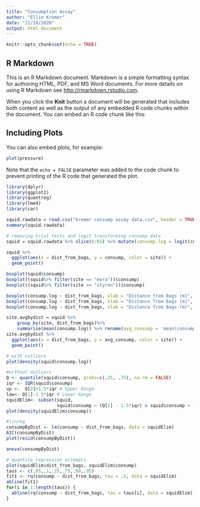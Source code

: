 ```yaml
---
title: "Consumption Assay"
author: "Ellie Kremer"
date: "11/10/2020"
output: html_document
---
```


```r
knitr::opts_chunk$set(echo = TRUE)
```

## R Markdown

This is an R Markdown document. Markdown is a simple formatting syntax for authoring HTML, PDF, and MS Word documents. For more details on using R Markdown see <http://rmarkdown.rstudio.com>.

When you click the **Knit** button a document will be generated that includes both content as well as the output of any embedded R code chunks within the document. You can embed an R code chunk like this:

## Including Plots

You can also embed plots, for example:

```r
plot(pressure)
```

Note that the `echo = FALSE` parameter was added to the code chunk to prevent printing of the R code that generated the plot.

```r
library(dplyr)
library(ggplot2)
library(quantreg)
library(lme4)
library(car)
```

```r
squid.rawdata = read.csv("kremer consump assay data.csv", header = TRUE)
summary(squid.rawdata)

# removing trial tests and logit transforming consump data
squid = squid.rawdata %>% slice(6:65) %>% mutate(consump.log = logit(consump, adjust = .001))
```

```r
squid %>% 
  ggplot(aes(x = dist_from_bags, y = consump, color = site)) + 
  geom_point() 

```

```r
boxplot(squid$consump)
boxplot((squid%>% filter(site == "mera"))$consump)
boxplot((squid%>% filter(site == "styron"))$consump)

boxplot(consump.log ~ dist_from_bags, xlab = "Distance from Bags (m)", ylab = "Consumption", data = squid)
boxplot(consump.log ~ dist_from_bags, xlab = "Distance from Bags (m)", ylab = "Consumption", data = squid %>% filter(site == "styron"))
boxplot(consump.log ~ dist_from_bags, xlab = "Distance from Bags (m)", ylab = "Consumption", data = squid %>% filter(site == "mera"))

```

```r
site.avgbydist = squid %>% 
    group_by(site, dist_from_bags)%>% 
    summarise(mean(consump.log)) %>% rename(avg_consump = 'mean(consump.log)')
site.avgbydist %>% 
  ggplot(aes(x = dist_from_bags, y = avg_consump, color = site)) + 
  geom_point()
```

```r
# with outliers
plot(density(squid$consump.log))

```

```r
#without outliers
Q <- quantile(squid$consump, probs=c(.25, .75), na.rm = FALSE)
iqr <- IQR(squid$consump)
up <-  Q[2]+1.5*iqr # Upper Range  
low<- Q[1]-1.5*iqr # Lower Range
squidElim<- subset(squid,
                   squid$consump > (Q[1] - 1.5*iqr) & squid$consump < (Q[2]+1.5*iqr))
plot(density(squidElim$consump))

```

```r
#linreg 
consumpByDist <- lm(consump ~ dist_from_bags, data = squidElim)
AIC(consumpByDist)
plot(resid(consumpByDist))

anova(consumpByDist)
```

```r
# quantile regression attempts
plot(squidElim$dist_from_bags, squidElim$consump)
taus <- c(.05,.1,.25,.75,.90,.95)
fit1 <- rq(consump ~ dist_from_bags, tau = .5, data = squidElim)
abline(fit1)
for(i in 1:length(taus)) {
  abline(rq(consump ~ dist_from_bags, tau = taus[i], data = squidElim))
}

```

```r

```

